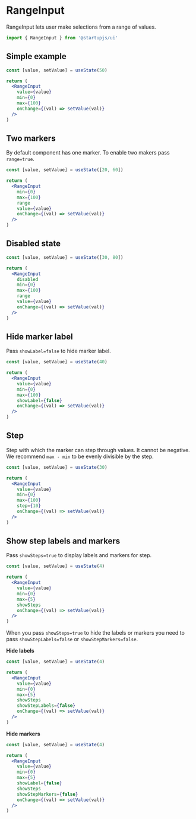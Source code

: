 
# RangeInput

RangeInput lets user make selections from a range of values.

```jsx
import { RangeInput } from '@startupjs/ui'
```

## Simple example

```jsx example
const [value, setValue] = useState(50)

return (
  <RangeInput
    value={value}
    min={0}
    max={100}
    onChange={(val) => setValue(val)}
  />
)
```

## Two markers

By default component has one marker. To enable two makers pass `range=true`.

```jsx example
const [value, setValue] = useState([20, 60])

return (
  <RangeInput
    min={0}
    max={100}
    range
    value={value}
    onChange={(val) => setValue(val)}
  />
)
```

## Disabled state

```jsx example
const [value, setValue] = useState([30, 80])

return (
  <RangeInput
    disabled
    min={0}
    max={100}
    range
    value={value}
    onChange={(val) => setValue(val)}
  />
)
```

## Hide marker label

Pass `showLabel=false` to hide marker label.

```jsx example
const [value, setValue] = useState(40)

return (
  <RangeInput
    value={value}
    min={0}
    max={100}
    showLabel={false}
    onChange={(val) => setValue(val)}
  />
)
```

## Step

Step with which the marker can step through values. It cannot be negative. We recommend `max - min` to be evenly divisible by the step.

```jsx example
const [value, setValue] = useState(30)

return (
  <RangeInput
    value={value}
    min={0}
    max={100}
    step={10}
    onChange={(val) => setValue(val)}
  />
)
```

## Show step labels and markers

  Pass `showSteps=true` to display labels and markers for step.

```jsx example
const [value, setValue] = useState(4)

return (
  <RangeInput
    value={value}
    min={0}
    max={5}
    showSteps
    onChange={(val) => setValue(val)}
  />
)
```

When you pass `showSteps=true` to hide the labels or markers you need to pass `showStepLabels=false` or `showStepMarkers=false`.


**Hide labels**

```jsx example
const [value, setValue] = useState(4)

return (
  <RangeInput
    value={value}
    min={0}
    max={5}
    showSteps
    showStepLabels={false}
    onChange={(val) => setValue(val)}
  />
)
```

**Hide markers**

```jsx example
const [value, setValue] = useState(4)

return (
  <RangeInput
    value={value}
    min={0}
    max={5}
    showLabel={false}
    showSteps
    showStepMarkers={false}
    onChange={(val) => setValue(val)}
  />
)
```
